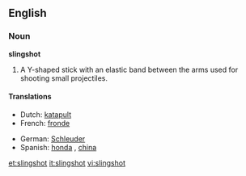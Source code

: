 ==English==

===Noun===
'''slingshot'''

# A Y-shaped stick with an elastic band between the arms used for shooting small projectiles.

====Translations====
{{trans-top|Y-shaped stick}}
*Dutch: [[katapult]] {{g|Dutch}}
*French: [[fronde]] {{f}}
{{trans-mid}}
*German: [[Schleuder]] {{f}}
*Spanish: [[honda]] {{f}}, [[china]] {{f}} {{italbrac|Venezuela}}
{{trans-bottom}}

[[et:slingshot]]
[[it:slingshot]]
[[vi:slingshot]]